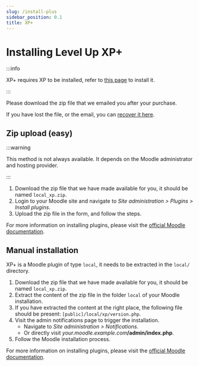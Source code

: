 ```yaml
---
slug: /install-plus
sidebar_position: 0.1
title: XP+
---
```


# Installing Level Up XP+

:::info

XP+ requires XP to be installed, refer to [this page](./index.mdx) to install it.

:::

Please download the zip file that we emailed you after your purchase.

If you have lost the file, or the email, you can [recover it here](https://levelup.plus/recover).

## Zip upload (easy)

:::warning

This method is not always available. It depends on the Moodle administrator and hosting provider.

:::

1. Download the zip file that we have made available for you, it should be named `local_xp.zip`.
2. Login to your Moodle site and navigate to _Site administration > Plugins > Install plugins_.
3. Upload the zip file in the form, and follow the steps.

For more information on installing plugins, please visit the [official Moodle documentation](https://docs.moodle.org/en/Installing_plugins).

## Manual installation

XP+ is a Moodle plugin of type `local`, it needs to be extracted in the `local/` directory.

1. Download the zip file that we have made available for you, it should be named `local_xp.zip`.
2. Extract the content of the zip file in the folder `local` of your Moodle installation.
3. If you have extracted the content at the right place, the following file should be present: `[public]/local/xp/version.php`.
4. Visit the admin notifications page to trigger the installation.
   - Navigate to _Site administration > Notifications_.
   - Or directly visit _your.moodle.example.com_**/admin/index.php**.
5. Follow the Moodle installation process.

For more information on installing plugins, please visit the [official Moodle documentation](https://docs.moodle.org/en/Installing_plugins).
